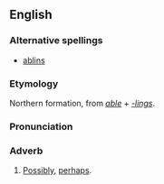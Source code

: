 ==English==
===Alternative spellings===
*[[ablins]]

===Etymology===
Northern formation, from ''[[able]]'' + ''[[-lings]]''.

===Pronunciation===
{{IPA|/ˈeɪblɪnz/}}

===Adverb===
{{en-adv|-}}

# {{context|UK|dialectal}} [[possibly|Possibly]], [[perhaps]].